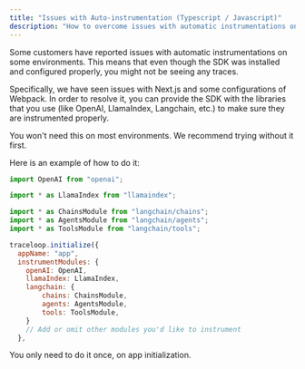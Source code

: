 ```yaml
---
title: "Issues with Auto-instrumentation (Typescript / Javascript)"
description: "How to overcome issues with automatic instrumentations on Next.js and some Webpack environments."
---
```


Some customers have reported issues with automatic instrumentations on some environments.
This means that even though the SDK was installed and configured properly, you might not be seeing any traces.

Specifically, we have seen issues with Next.js and some configurations of Webpack.
In order to resolve it, you can provide the SDK with the libraries that you use (like OpenAI, LlamaIndex, Langchain, etc.) to make sure they are instrumented properly.

<Tip>
  You won't need this on most environments. We recommend trying without it
  first.
</Tip>

Here is an example of how to do it:

```js
import OpenAI from "openai";

import * as LlamaIndex from "llamaindex";

import * as ChainsModule from "langchain/chains";
import * as AgentsModule from "langchain/agents";
import * as ToolsModule from "langchain/tools";

traceloop.initialize({
  appName: "app",
  instrumentModules: {
    openAI: OpenAI,
    llamaIndex: LlamaIndex,
    langchain: {
        chains: ChainsModule,
        agents: AgentsModule,
        tools: ToolsModule,
    }
    // Add or omit other modules you'd like to instrument
  },
```

You only need to do it once, on app initialization.

